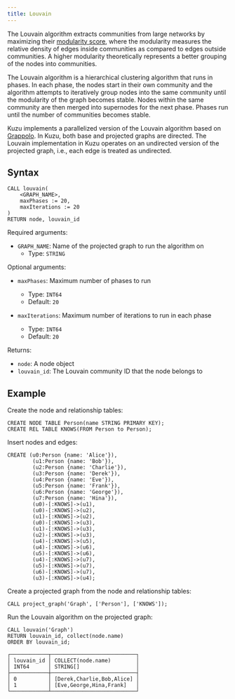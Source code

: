```yaml
---
title: Louvain
---
```


The Louvain algorithm extracts communities from large networks by maximizing their
[modularity score](https://en.wikipedia.org/wiki/Louvain_method#Modularity),
where the modularity measures the relative density of edges inside communities
as compared to edges outside communities. A higher modularity theoretically
represents a better grouping of the nodes into communities.

The Louvain algorithm is a hierarchical clustering algorithm that runs in
phases. In each phase, the nodes start in their own community and the algorithm
attempts to iteratively group nodes into the same community until the modularity
of the graph becomes stable. Nodes within the same community are then merged
into supernodes for the next phase. Phases run until the number of communities
becomes stable.

Kuzu implements a parallelized version of the Louvain algorithm based on [Grappolo](https://hpc.pnl.gov/people/hala/grappolo.html).
In Kuzu, both base and projected graphs are directed. The Louvain implementation in Kuzu operates on
an undirected version of the projected graph, i.e., each edge is treated as undirected.

## Syntax

```
CALL louvain(
    <GRAPH_NAME>,
    maxPhases := 20,
    maxIterations := 20
)
RETURN node, louvain_id
```

Required arguments:

- `GRAPH_NAME`: Name of the projected graph to run the algorithm on
    - Type: `STRING`

Optional arguments:

- `maxPhases`: Maximum number of phases to run
    - Type: `INT64`
    - Default: `20`

- `maxIterations`: Maximum number of iterations to run in each phase
    - Type: `INT64`
    - Default: `20`

Returns:

- `node`: A node object
- `louvain_id`: The Louvain community ID that the node belongs to

## Example

Create the node and relationship tables:

```cypher
CREATE NODE TABLE Person(name STRING PRIMARY KEY);
CREATE REL TABLE KNOWS(FROM Person to Person);
```

Insert nodes and edges:

```cypher
CREATE (u0:Person {name: 'Alice'}),
        (u1:Person {name: 'Bob'}),
        (u2:Person {name: 'Charlie'}),
        (u3:Person {name: 'Derek'}),
        (u4:Person {name: 'Eve'}),
        (u5:Person {name: 'Frank'}),
        (u6:Person {name: 'George'}),
        (u7:Person {name: 'Hina'}),
        (u0)-[:KNOWS]->(u1),
        (u0)-[:KNOWS]->(u2),
        (u1)-[:KNOWS]->(u2),
        (u0)-[:KNOWS]->(u3),
        (u1)-[:KNOWS]->(u3),
        (u2)-[:KNOWS]->(u3),
        (u4)-[:KNOWS]->(u5),
        (u4)-[:KNOWS]->(u6),
        (u5)-[:KNOWS]->(u6),
        (u4)-[:KNOWS]->(u7),
        (u5)-[:KNOWS]->(u7),
        (u6)-[:KNOWS]->(u7),
        (u3)-[:KNOWS]->(u4);
```

Create a projected graph from the node and relationship tables:

```cypher
CALL project_graph('Graph', ['Person'], ['KNOWS']);
```

Run the Louvain algorithm on the projected graph:
```cypher
CALL louvain('Graph')
RETURN louvain_id, collect(node.name)
ORDER BY louvain_id;
```
```table
┌────────────┬───────────────────────────┐
│ louvain_id │ COLLECT(node.name)        │
│ INT64      │ STRING[]                  │
├────────────┼───────────────────────────┤
│ 0          │ [Derek,Charlie,Bob,Alice] │
│ 1          │ [Eve,George,Hina,Frank]   │
└────────────┴───────────────────────────┘
```
